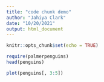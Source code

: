 ```yaml
---
title: "code chunk demo"
author: "Jahiya Clark"
date: "10/20/2021"
output: html_document
---
```


```r
knitr::opts_chunk$set(echo = TRUE)
```

```r
require(palmerpenguins)
head(penguins)
```

```r
plot(penguins[, 3:5])
```


```r
```